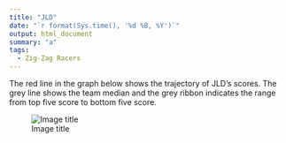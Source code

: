 ```yaml
---
title: "JLD"
date: "`r format(Sys.time(), '%d %B, %Y')`"
output: html_document
summary: "a"
tags:
  - Zig-Zag Racers
---
```


The red line in the graph below shows the trajectory of JLD's scores. The grey line shows the team median and the grey ribbon indicates the range from top five score to bottom five score.

![Image title](JLD.jpg)
